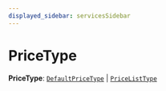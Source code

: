 ```yaml
---
displayed_sidebar: servicesSidebar
---
```



# PriceType

 **PriceType**: [`DefaultPriceType`](../enums/DefaultPriceType.mdx) \| [`PriceListType`](../enums/PriceListType.mdx)
